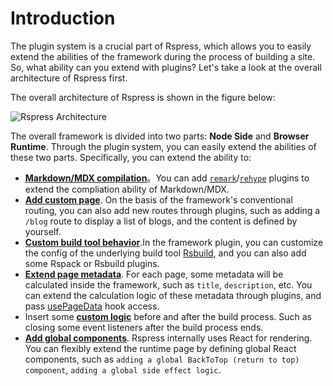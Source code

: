 # Introduction

The plugin system is a crucial part of Rspress, which allows you to easily extend the abilities of the framework during the process of building a site. So, what ability can you extend with plugins? Let's take a look at the overall architecture of Rspress first.

The overall architecture of Rspress is shown in the figure below:

![Rspress Architecture](https://lf3-static.bytednsdoc.com/obj/eden-cn/uhbfnupenuhf/edenx-doc/arch-en.png)

The overall framework is divided into two parts: **Node Side** and **Browser Runtime**. Through the plugin system, you can easily extend the abilities of these two parts. Specifically, you can extend the ability to:

- [**Markdown/MDX compilation**](/plugin/system/plugin-api#markdown)。You can add [`remark`](https://github.com/remarkjs/remark)/[`rehype`](https://github.com/rehypejs/rehype) plugins to extend the compliation ability of Markdown/MDX.
- [**Add custom page**](/plugin/system/plugin-api#addpages). On the basis of the framework's conventional routing, you can also add new routes through plugins, such as adding a `/blog` route to display a list of blogs, and the content is defined by yourself.
- [**Custom build tool behavior**](/plugin/system/plugin-api#builderconfig).In the framework plugin, you can customize the config of the underlying build tool [Rsbuild](https://rsbuild.dev), and you can also add some Rspack or Rsbuild plugins.
- [**Extend page metadata**](/plugin/system/plugin-api#extendpagedata). For each page, some metadata will be calculated inside the framework, such as `title`, `description`, etc. You can extend the calculation logic of these metadata through plugins, and pass [usePageData](/api/client-api/api-runtime.html#usepagedata) hook access.
- Insert some [**custom logic**](/plugin/system/plugin-api#beforebuild/afterbuild) before and after the build process. Such as closing some event listeners after the build process ends.
- [**Add global components**](/plugin/system/plugin-api#globaluicomponents). Rspress internally uses React for rendering. You can flexibly extend the runtime page by defining global React components, such as `adding a global BackToTop (return to top) component`, `adding a global side effect logic`.
